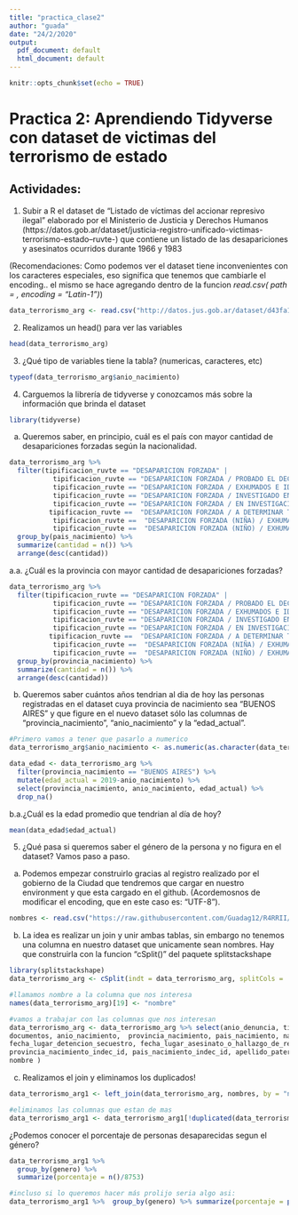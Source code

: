 ---
title: "practica_clase2"
author: "guada"
date: "24/2/2020"
output:
  pdf_document: default
  html_document: default
---

```{r setup, include=FALSE}
knitr::opts_chunk$set(echo = TRUE)
```
# Practica 2: Aprendiendo Tidyverse con dataset de victimas del terrorismo de estado

## Actividades:

1. Subir a R el dataset de "Listado de víctimas del accionar represivo ilegal" elaborado por el Ministerio de Justicia y Derechos Humanos (https://datos.gob.ar/dataset/justicia-registro-unificado-victimas-terrorismo-estado--ruvte-) que contiene un listado de las desapariciones y asesinatos ocurridos durante 1966 y 1983

(Recomendaciones: Como podemos ver el dataset tiene inconvenientes con los caracteres especiales, eso significa que tenemos que cambiarle el encoding.. el mismo se hace agregando dentro de la funcion *read.csv( path = , encoding = "Latin-1")*) 


```{r}
data_terrorismo_arg <- read.csv("http://datos.jus.gob.ar/dataset/d43fa140-f43f-4cc2-8491-b1d8bb899de4/resource/c6b674bc-e178-41f3-81f5-0f10038e1688/download/victimas-accionar-represivo-ilegal.csv", encoding = "Latin-1", stringsAsFactors = FALSE)
```


2. Realizamos un head() para ver las variables
```{r}
head(data_terrorismo_arg)
```

3. ¿Qué tipo de variables tiene la tabla? (numericas, caracteres, etc)

```{r}
typeof(data_terrorismo_arg$anio_nacimiento)
```
4. Carguemos la librería de tidyverse y conozcamos más sobre la información que brinda el dataset
```{r}
library(tidyverse)
```
a. Queremos saber, en principio, cuál es el país con mayor cantidad de desapariciones forzadas según la nacionalidad. 
```{r}
data_terrorismo_arg %>%
  filter(tipificacion_ruvte == "DESAPARICION FORZADA" |
           tipificacion_ruvte == "DESAPARICION FORZADA / PROBADO EL DECESO" |
           tipificacion_ruvte == "DESAPARICION FORZADA / EXHUMADOS E IDENTIFICADOS SUS RESTOS" |
           tipificacion_ruvte == "DESAPARICION FORZADA / INVESTIGADO EN CAUSA JUDICIAL" |
           tipificacion_ruvte == "DESAPARICION FORZADA / EN INVESTIGACION" |
          tipificacion_ruvte ==  "DESAPARICION FORZADA / A DETERMINAR TIPIFICACION" |
           tipificacion_ruvte ==  "DESAPARICION FORZADA (NIÑA) / EXHUMADOS E IDENTIFICADOS SUS RESTOS" |
           tipificacion_ruvte ==  "DESAPARICION FORZADA (NIÑO) / EXHUMADOS E IDENTIFICADOS SUS RESTOS" | tipificacion_ruvte ==  "DESAPARICION FORZADA / PROBADO EN CAUSA JUDICIAL" ) %>%
  group_by(pais_nacimiento) %>%
  summarize(cantidad = n()) %>%
  arrange(desc(cantidad))
```

a.a. ¿Cuál es la provincia con mayor cantidad de desapariciones forzadas?

```{r}
data_terrorismo_arg %>%
  filter(tipificacion_ruvte == "DESAPARICION FORZADA" |
           tipificacion_ruvte == "DESAPARICION FORZADA / PROBADO EL DECESO" |
           tipificacion_ruvte == "DESAPARICION FORZADA / EXHUMADOS E IDENTIFICADOS SUS RESTOS" |
           tipificacion_ruvte == "DESAPARICION FORZADA / INVESTIGADO EN CAUSA JUDICIAL" |
           tipificacion_ruvte == "DESAPARICION FORZADA / EN INVESTIGACION" |
          tipificacion_ruvte ==  "DESAPARICION FORZADA / A DETERMINAR TIPIFICACION" |
           tipificacion_ruvte ==  "DESAPARICION FORZADA (NIÑA) / EXHUMADOS E IDENTIFICADOS SUS RESTOS" |
           tipificacion_ruvte ==  "DESAPARICION FORZADA (NIÑO) / EXHUMADOS E IDENTIFICADOS SUS RESTOS" | tipificacion_ruvte ==  "DESAPARICION FORZADA / PROBADO EN CAUSA JUDICIAL" ) %>%
  group_by(provincia_nacimiento) %>%
  summarize(cantidad = n()) %>%
  arrange(desc(cantidad))
```

b. Queremos saber cuántos años tendrian al dia de hoy las personas registradas en el dataset cuya provincia de nacimiento sea "BUENOS AIRES" y que figure en el nuevo dataset sólo las columnas de "provincia_nacimiento", "anio_nacimiento" y la "edad_actual".

```{r}
#Primero vamos a tener que pasarlo a numerico
data_terrorismo_arg$anio_nacimiento <- as.numeric(as.character(data_terrorismo_arg$anio_nacimiento))
```

```{r}
data_edad <- data_terrorismo_arg %>%
  filter(provincia_nacimiento == "BUENOS AIRES") %>%
  mutate(edad_actual = 2019-anio_nacimiento) %>%
  select(provincia_nacimiento, anio_nacimiento, edad_actual) %>%
  drop_na()
```

b.a.¿Cuál es la edad promedio que tendrian al día de hoy?
```{r}
mean(data_edad$edad_actual)
```


5. ¿Qué pasa si queremos saber el género de la persona y no figura en el dataset? Vamos paso a paso. 

a. Podemos empezar construirlo gracias al registro realizado por el gobierno de la Ciudad que tendremos que cargar en nuestro environment y que esta cargado en el github. (Acordemosnos de modificar el encoding, que en este caso es: "UTF-8").

```{r}
nombres <- read.csv("https://raw.githubusercontent.com/Guadag12/R4RRII/master/Clase%202/nombres.csv", encoding = "UTF-8")
```


b. La idea es realizar un join y unir ambas tablas, sin embargo no tenemos una columna en nuestro dataset que unicamente sean nombres. Hay que construirla con la funcion "cSplit()" del paquete splitstackshape
```{r}
library(splitstackshape)
data_terrorismo_arg <- cSplit(indt = data_terrorismo_arg, splitCols = 'apellido_paterno_nombres',  sep = " ")

#llamamos nombre a la columna que nos interesa
names(data_terrorismo_arg)[19] <- "nombre" 

#vamos a trabajar con las columnas que nos interesan
data_terrorismo_arg <- data_terrorismo_arg %>% select(anio_denuncia, tipificacion_ruvte,id_unico_ruvte,apellido_materno, apellido_casada, edad_al_momento_del_hecho,
documentos, anio_nacimiento,  provincia_nacimiento, pais_nacimiento, nacionalidad, embarazo,
fecha_lugar_detencion_secuestro, fecha_lugar_asesinato_o_hallazgo_de_restos, fotografia, 
provincia_nacimiento_indec_id, pais_nacimiento_indec_id, apellido_paterno_nombres_1, 
nombre )

```

c. Realizamos el join y eliminamos los duplicados!
```{r}
data_terrorismo_arg1 <- left_join(data_terrorismo_arg, nombres, by = "nombre")

#eliminamos las columnas que estan de mas
data_terrorismo_arg1 <- data_terrorismo_arg1[!duplicated(data_terrorismo_arg1$id_unico_ruvte), ]
```

¿Podemos conocer el porcentaje de personas desaparecidas segun el género?
```{r}
data_terrorismo_arg1 %>% 
  group_by(genero) %>%
  summarize(porcentaje = n()/8753)
```

```{r}
#incluso si lo queremos hacer más prolijo seria algo asi:
data_terrorismo_arg1 %>%  group_by(genero) %>% summarize(porcentaje = paste0(round((n()/8753)*100, 2), "%"))
```




